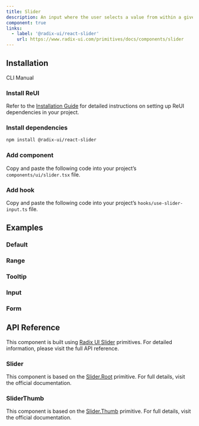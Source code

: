 ```yaml
---
title: Slider
description: An input where the user selects a value from within a given range.
component: true
links:
  - label: '@radix-ui/react-slider'
    url: https://www.radix-ui.com/primitives/docs/components/slider
---
```


## Installation

<Tabs defaultValue="cli">

<TabsList>
  <TabsTrigger value="cli">CLI</TabsTrigger>
  <TabsTrigger value="manual">Manual</TabsTrigger>
</TabsList>

<TabsContent value="cli">
  <CliCommands name="slider" />
</TabsContent>

<TabsContent value="manual">    
<Steps>

### Install ReUI

Refer to the [Installation Guide](/docs/installation) for detailed instructions on setting up ReUI dependencies in your project.

### Install dependencies

```bash
npm install @radix-ui/react-slider
```

### Add component

Copy and paste the following code into your project’s `components/ui/slider.tsx` file.

<ComponentPreview name="slider" />

### Add hook

Copy and paste the following code into your project’s `hooks/use-slider-input.ts` file.

<ComponentPreview name="use-slider-input" />

</Steps>

</TabsContent>

</Tabs>

## Examples

### Default

<ExamplePreview path="slider/default" />

### Range

<ExamplePreview path="slider/range" />

### Tooltip

<ExamplePreview path="slider/tooltip" />

### Input

<ExamplePreview path="slider/input" />

### Form

<ExamplePreview path="slider/form" />

## API Reference

This component is built using [Radix UI Slider](https://www.radix-ui.com/primitives/docs/components/slider) primitives. For detailed information, please visit the full API reference.

### Slider

This component is based on the [Slider.Root](https://www.radix-ui.com/primitives/docs/components/slider#root) primitive. For full details, visit the official documentation.

### SliderThumb

This component is based on the [Slider.Thumb](https://www.radix-ui.com/primitives/docs/components/slider#thumb) primitive. For full details, visit the official documentation.
